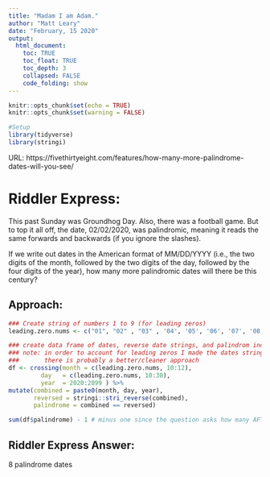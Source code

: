 ```yaml
---
title: "Madam I am Adam."
author: "Matt Leary"
date: "February, 15 2020"
output: 
  html_document:
    toc: TRUE
    toc_float: TRUE
    toc_depth: 3
    collapsed: FALSE
    code_folding: show
---
```


```r
knitr::opts_chunk$set(echo = TRUE)
knitr::opts_chunk$set(warning = FALSE)

#Setup
library(tidyverse)
library(stringi)
```


URL: https://fivethirtyeight.com/features/how-many-more-palindrome-dates-will-you-see/

# Riddler Express: 

This past Sunday was Groundhog Day. Also, there was a football game. But to top it all off, the date, 02/02/2020, was palindromic, meaning it reads the same forwards and backwards (if you ignore the slashes).

If we write out dates in the American format of MM/DD/YYYY (i.e., the two digits of the month, followed by the two digits of the day, followed by the four digits of the year), how many more palindromic dates will there be this century?


## Approach:

```r


### Create string of numbers 1 to 9 (for leading zeros)
leading.zero.nums <- c("01", "02" , "03" , '04', '05', '06', '07', '08', '09')

### create data frame of dates, reverse date strings, and palindrom indicator
### note: in order to account for leading zeros I made the dates strings. 
###       there is probably a better/cleaner approach
df <- crossing(month = c(leading.zero.nums, 10:12),
         day   = c(leading.zero.nums, 10:30),
         year  = 2020:2099 ) %>% 
mutate(combined = paste0(month, day, year),
       reversed = stringi::stri_reverse(combined),
       palindrome = combined == reversed)

sum(df$palindrome) - 1 # minus one since the question asks how many AFTER 02022020 
```


## Riddler Express Answer:

8 palindrome dates


